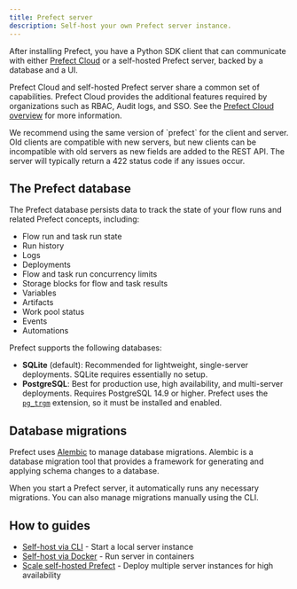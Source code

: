 ```yaml
---
title: Prefect server
description: Self-host your own Prefect server instance.
---
```


After installing Prefect, you have a Python SDK client that can communicate with either [Prefect Cloud](/v3/how-to-guides/cloud/connect-to-cloud) or a self-hosted Prefect server, backed by a database and a UI.

Prefect Cloud and self-hosted Prefect server share a common set of capabilities. Prefect Cloud provides the additional features required by organizations such as RBAC, Audit logs, and SSO. See the [Prefect Cloud overview](/v3/how-to-guides/cloud/connect-to-cloud) for more information.

<Warning>
We recommend using the same version of `prefect` for the client and server.
Old clients are compatible with new servers, but new clients can be incompatible with old servers as new fields are added to the REST API.
The server will typically return a 422 status code if any issues occur.
</Warning>

## The Prefect database

The Prefect database persists data to track the state of your flow runs and related Prefect concepts, including:

- Flow run and task run state
- Run history
- Logs
- Deployments
- Flow and task run concurrency limits
- Storage blocks for flow and task results
- Variables
- Artifacts
- Work pool status
- Events
- Automations

Prefect supports the following databases:

- **SQLite** (default): Recommended for lightweight, single-server deployments. SQLite requires essentially no setup.
- **PostgreSQL**: Best for production use, high availability, and multi-server deployments. Requires PostgreSQL 14.9 or higher. Prefect uses the [`pg_trgm`](https://www.postgresql.org/docs/current/pgtrgm.html) extension, so it must be installed and enabled.

## Database migrations

Prefect uses [Alembic](https://alembic.sqlalchemy.org/en/latest/) to manage database migrations. Alembic is a database migration tool that provides a framework for generating and applying schema changes to a database.

When you start a Prefect server, it automatically runs any necessary migrations. You can also manage migrations manually using the CLI.

## How to guides

- [Self-host via CLI](/v3/how-to-guides/self-hosted/server-cli) - Start a local server instance
- [Self-host via Docker](/v3/how-to-guides/self-hosted/server-docker) - Run server in containers
- [Scale self-hosted Prefect](/v3/advanced/self-hosted) - Deploy multiple server instances for high availability
